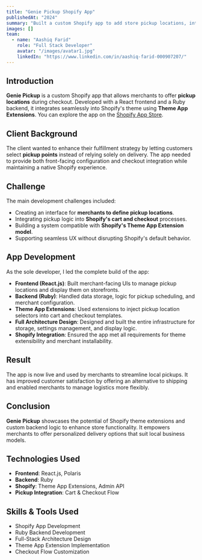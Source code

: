 ```yaml
---
title: "Genie Pickup Shopify App"
publishedAt: "2024"
summary: "Built a custom Shopify app to add store pickup locations, integrated within the checkout and cart flow using theme app extensions."
images: []
team:
  - name: "Aashiq Farid"
    role: "Full Stack Developer"
    avatar: "/images/avatar1.jpg"
    linkedIn: "https://www.linkedin.com/in/aashiq-farid-000907207/"
---
```


## Introduction

**Genie Pickup** is a custom Shopify app that allows merchants to offer **pickup locations** during checkout. Developed with a React frontend and a Ruby backend, it integrates seamlessly into Shopify's theme using **Theme App Extensions**. You can explore the app on the [Shopify App Store](https://apps.shopify.com/store-pickup-by-genie-apps).

## Client Background

The client wanted to enhance their fulfillment strategy by letting customers select **pickup points** instead of relying solely on delivery. The app needed to provide both front-facing configuration and checkout integration while maintaining a native Shopify experience.

## Challenge

The main development challenges included:

- Creating an interface for **merchants to define pickup locations**.
- Integrating pickup logic into **Shopify's cart and checkout** processes.
- Building a system compatible with **Shopify's Theme App Extension model**.
- Supporting seamless UX without disrupting Shopify's default behavior.

## App Development

As the sole developer, I led the complete build of the app:

- **Frontend (React.js)**: Built merchant-facing UIs to manage pickup locations and display them on storefronts.
- **Backend (Ruby)**: Handled data storage, logic for pickup scheduling, and merchant configuration.
- **Theme App Extensions**: Used extensions to inject pickup location selectors into cart and checkout templates.
- **Full Architecture Design**: Designed and built the entire infrastructure for storage, settings management, and display logic.
- **Shopify Integration**: Ensured the app met all requirements for theme extensibility and merchant installability.

## Result

The app is now live and used by merchants to streamline local pickups. It has improved customer satisfaction by offering an alternative to shipping and enabled merchants to manage logistics more flexibly.

## Conclusion

**Genie Pickup** showcases the potential of Shopify theme extensions and custom backend logic to enhance store functionality. It empowers merchants to offer personalized delivery options that suit local business models.

## Technologies Used

- **Frontend**: React.js, Polaris
- **Backend**: Ruby
- **Shopify**: Theme App Extensions, Admin API
- **Pickup Integration**: Cart & Checkout Flow

## Skills & Tools Used

- Shopify App Development
- Ruby Backend Development
- Full-Stack Architecture Design
- Theme App Extension Implementation
- Checkout Flow Customization
